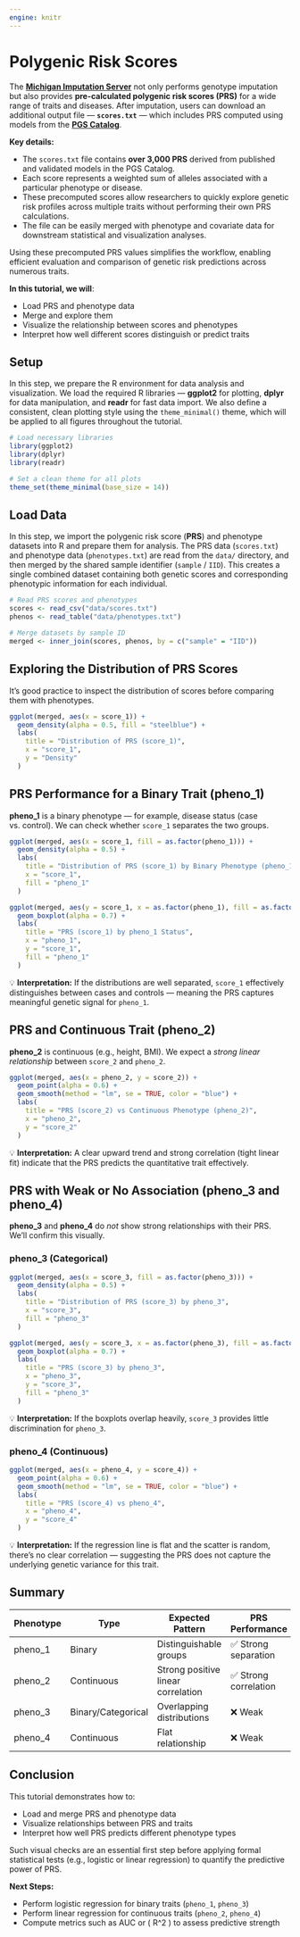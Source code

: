 ```yaml
---
engine: knitr
---
```


# Polygenic Risk Scores

The **[Michigan Imputation Server](https://imputationserver.sph.umich.edu/)** not only performs genotype imputation but also provides **pre-calculated polygenic risk scores (PRS)** for a wide range of traits and diseases.
After imputation, users can download an additional output file — **`scores.txt`** — which includes PRS computed using models from the **[PGS Catalog](https://www.pgscatalog.org/)**.

**Key details:**

* The `scores.txt` file contains **over 3,000 PRS** derived from published and validated models in the PGS Catalog.
* Each score represents a weighted sum of alleles associated with a particular phenotype or disease.
* These precomputed scores allow researchers to quickly explore genetic risk profiles across multiple traits without performing their own PRS calculations.
* The file can be easily merged with phenotype and covariate data for downstream statistical and visualization analyses.

Using these precomputed PRS values simplifies the workflow, enabling efficient evaluation and comparison of genetic risk predictions across numerous traits.

**In this tutorial, we will**:

* Load PRS and phenotype data
* Merge and explore them
* Visualize the relationship between scores and phenotypes
* Interpret how well different scores distinguish or predict traits



## Setup

In this step, we prepare the R environment for data analysis and visualization.
We load the required R libraries — **ggplot2** for plotting, **dplyr** for data manipulation, and **readr** for fast data import.
We also define a consistent, clean plotting style using the `theme_minimal()` theme, which will be applied to all figures throughout the tutorial.

```r
# Load necessary libraries
library(ggplot2)
library(dplyr)
library(readr)

# Set a clean theme for all plots
theme_set(theme_minimal(base_size = 14))
```


## Load Data

In this step, we import the polygenic risk score (**PRS**) and phenotype datasets into R and prepare them for analysis.
The PRS data (`scores.txt`) and phenotype data (`phenotypes.txt`) are read from the `data/` directory, and then merged by the shared sample identifier (`sample` / `IID`).
This creates a single combined dataset containing both genetic scores and corresponding phenotypic information for each individual.

```r
# Read PRS scores and phenotypes
scores <- read_csv("data/scores.txt")
phenos <- read_table("data/phenotypes.txt")

# Merge datasets by sample ID
merged <- inner_join(scores, phenos, by = c("sample" = "IID"))
```

## Exploring the Distribution of PRS Scores

It’s good practice to inspect the distribution of scores before comparing them with phenotypes.

```r
ggplot(merged, aes(x = score_1)) +
  geom_density(alpha = 0.5, fill = "steelblue") +
  labs(
    title = "Distribution of PRS (score_1)",
    x = "score_1",
    y = "Density"
  )
```


## PRS Performance for a Binary Trait (pheno_1)

**pheno_1** is a binary phenotype — for example, disease status (case vs. control).
We can check whether `score_1` separates the two groups.

```r
ggplot(merged, aes(x = score_1, fill = as.factor(pheno_1))) +
  geom_density(alpha = 0.5) +
  labs(
    title = "Distribution of PRS (score_1) by Binary Phenotype (pheno_1)",
    x = "score_1",
    fill = "pheno_1"
  )
```

```r
ggplot(merged, aes(y = score_1, x = as.factor(pheno_1), fill = as.factor(pheno_1))) +
  geom_boxplot(alpha = 0.7) +
  labs(
    title = "PRS (score_1) by pheno_1 Status",
    x = "pheno_1",
    y = "score_1",
    fill = "pheno_1"
  )
```

💡 **Interpretation:**
If the distributions are well separated, `score_1` effectively distinguishes between cases and controls — meaning the PRS captures meaningful genetic signal for `pheno_1`.


## PRS and Continuous Trait (pheno_2)

**pheno_2** is continuous (e.g., height, BMI).
We expect a *strong linear relationship* between `score_2` and `pheno_2`.

```r
ggplot(merged, aes(x = pheno_2, y = score_2)) +
  geom_point(alpha = 0.6) +
  geom_smooth(method = "lm", se = TRUE, color = "blue") +
  labs(
    title = "PRS (score_2) vs Continuous Phenotype (pheno_2)",
    x = "pheno_2",
    y = "score_2"
  )
```

💡 **Interpretation:**
A clear upward trend and strong correlation (tight linear fit) indicate that the PRS predicts the quantitative trait effectively.


## PRS with Weak or No Association (pheno_3 and pheno_4)

**pheno_3** and **pheno_4** do *not* show strong relationships with their PRS.
We'll confirm this visually.

### pheno_3 (Categorical)

```r
ggplot(merged, aes(x = score_3, fill = as.factor(pheno_3))) +
  geom_density(alpha = 0.5) +
  labs(
    title = "Distribution of PRS (score_3) by pheno_3",
    x = "score_3",
    fill = "pheno_3"
  )
```

```r
ggplot(merged, aes(y = score_3, x = as.factor(pheno_3), fill = as.factor(pheno_3))) +
  geom_boxplot(alpha = 0.7) +
  labs(
    title = "PRS (score_3) by pheno_3",
    x = "pheno_3",
    y = "score_3",
    fill = "pheno_3"
  )
```

💡 **Interpretation:**
If the boxplots overlap heavily, `score_3` provides little discrimination for `pheno_3`.

### pheno_4 (Continuous)

```r
ggplot(merged, aes(x = pheno_4, y = score_4)) +
  geom_point(alpha = 0.6) +
  geom_smooth(method = "lm", se = TRUE, color = "blue") +
  labs(
    title = "PRS (score_4) vs pheno_4",
    x = "pheno_4",
    y = "score_4"
  )
```

💡 **Interpretation:**
If the regression line is flat and the scatter is random, there’s no clear correlation — suggesting the PRS does not capture the underlying genetic variance for this trait.

## Summary

| Phenotype | Type               | Expected Pattern                   | PRS Performance      |
| --------- | ------------------ | ---------------------------------- | -------------------- |
| pheno_1   | Binary             | Distinguishable groups             | ✅ Strong separation  |
| pheno_2   | Continuous         | Strong positive linear correlation | ✅ Strong correlation |
| pheno_3   | Binary/Categorical | Overlapping distributions          | ❌ Weak               |
| pheno_4   | Continuous         | Flat relationship                  | ❌ Weak               |

## Conclusion

This tutorial demonstrates how to:

* Load and merge PRS and phenotype data
* Visualize relationships between PRS and traits
* Interpret how well PRS predicts different phenotype types

Such visual checks are an essential first step before applying formal statistical tests (e.g., logistic or linear regression) to quantify the predictive power of PRS.

**Next Steps:**

* Perform logistic regression for binary traits (`pheno_1`, `pheno_3`)
* Perform linear regression for continuous traits (`pheno_2`, `pheno_4`)
* Compute metrics such as AUC or ( R^2 ) to assess predictive strength
